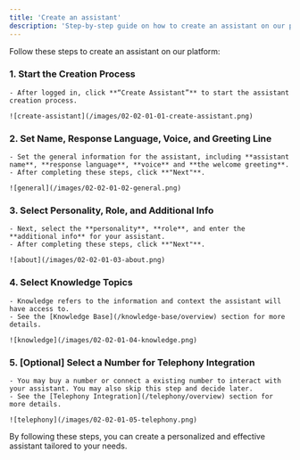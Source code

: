 ```yaml
---
title: 'Create an assistant'
description: 'Step-by-step guide on how to create an assistant on our platform'
---
```


Follow these steps to create an assistant on our platform:

### 1. Start the Creation Process
    - After logged in, click **“Create Assistant”** to start the assistant creation process.

    ![create-assistant](/images/02-02-01-01-create-assistant.png)

### 2. Set Name, Response Language, Voice, and Greeting Line
    - Set the general information for the assistant, including **assistant name**, **response language**, **voice** and **the welcome greeting**.
    - After completing these steps, click **"Next"**.

    ![general](/images/02-02-01-02-general.png)

### 3. Select Personality, Role, and Additional Info
    - Next, select the **personality**, **role**, and enter the **additional info** for your assistant.
    - After completing these steps, click **"Next"**.

    ![about](/images/02-02-01-03-about.png)

### 4. Select Knowledge Topics
    - Knowledge refers to the information and context the assistant will have access to.
    - See the [Knowledge Base](/knowledge-base/overview) section for more details.

    ![knowledge](/images/02-02-01-04-knowledge.png)

### 5. [Optional] Select a Number for Telephony Integration
    - You may buy a number or connect a existing number to interact with your assistant. You may also skip this step and decide later.
    - See the [Telephony Integration](/telephony/overview) section for more details.

    ![telephony](/images/02-02-01-05-telephony.png)

By following these steps, you can create a personalized and effective assistant tailored to your needs.
